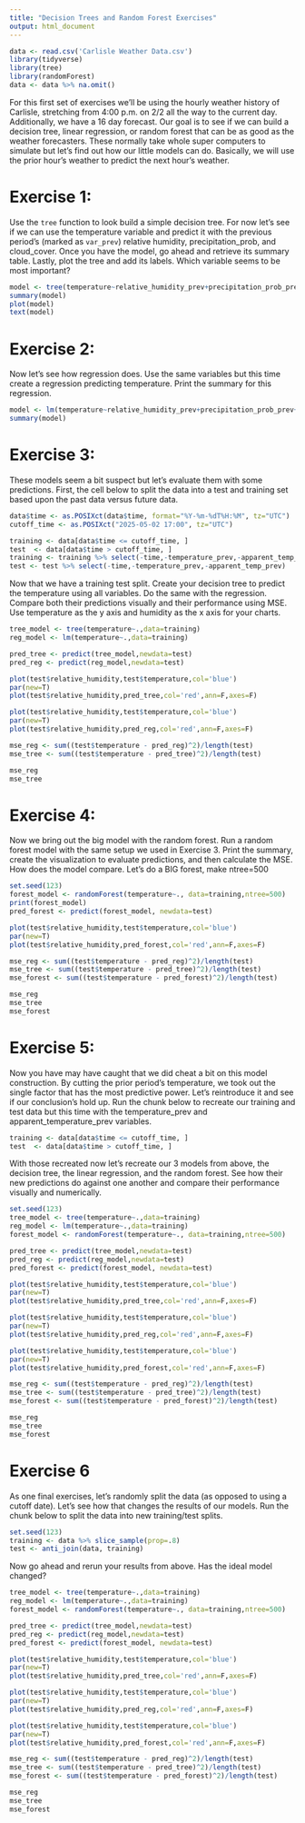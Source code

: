 ```yaml
---
title: "Decision Trees and Random Forest Exercises"
output: html_document
---
```


```r
data <- read.csv('Carlisle Weather Data.csv')
library(tidyverse)
library(tree)
library(randomForest)
data <- data %>% na.omit()
```

For this first set of exercises we'll be using the hourly weather history of Carlisle, stretching from  4:00 p.m. on 2/2 all the way to the current day. Additionally, we have a 16 day forecast. Our goal is to see if we can build a decision tree, linear regression, or random forest that can be as good as the weather forecasters. These normally take whole super computers to simulate but let's find out how our little models can do. Basically, we will use the prior hour's weather to predict the next hour's weather.

# Exercise 1:
Use the `tree` function to look build a simple decision tree. For now let's see if we can use the temperature variable and predict it with the previous period's (marked as `var_prev`) relative humidity, precipitation_prob, and cloud_cover. Once you have the model, go ahead and retrieve its summary table. Lastly, plot the tree and add its labels. Which variable seems to be most important?
```r
model <- tree(temperature~relative_humidity_prev+precipitation_prob_prev+cloud_cover_perc_prev,data=data)
summary(model)
plot(model)
text(model)
```

# Exercise 2:
Now let's see how regression does. Use the same variables but this time create a regression predicting temperature. Print the summary for this regression.
```r
model <- lm(temperature~relative_humidity_prev+precipitation_prob_prev+cloud_cover_perc_prev,data=data)
summary(model)
```

# Exercise 3:
These models seem a bit suspect but let's evaluate them with some predictions. First, the cell below to split the data into a test and training set based upon the past data versus future data.
```r
data$time <- as.POSIXct(data$time, format="%Y-%m-%dT%H:%M", tz="UTC")
cutoff_time <- as.POSIXct("2025-05-02 17:00", tz="UTC")

training <- data[data$time <= cutoff_time, ]
test  <- data[data$time > cutoff_time, ]
training <- training %>% select(-time,-temperature_prev,-apparent_temp_prev)
test <- test %>% select(-time,-temperature_prev,-apparent_temp_prev)
```

Now that we have a training test split. Create your decision tree to predict the temperature using all variables. Do the same with the regression. Compare both their predictions visually and their performance using MSE. Use temperature as the y axis and humidity as the x axis for your charts.
```r
tree_model <- tree(temperature~.,data=training)
reg_model <- lm(temperature~.,data=training)

pred_tree <- predict(tree_model,newdata=test)
pred_reg <- predict(reg_model,newdata=test)

plot(test$relative_humidity,test$temperature,col='blue')
par(new=T)
plot(test$relative_humidity,pred_tree,col='red',ann=F,axes=F)

plot(test$relative_humidity,test$temperature,col='blue')
par(new=T)
plot(test$relative_humidity,pred_reg,col='red',ann=F,axes=F)

mse_reg <- sum((test$temperature - pred_reg)^2)/length(test)
mse_tree <- sum((test$temperature - pred_tree)^2)/length(test)

mse_reg
mse_tree
```

# Exercise 4:
Now we bring out the big model with the random forest. Run a random forest model with the same setup we used in Exercise 3. Print the summary, create the visualization to evaluate predictions, and then calculate the MSE. How does the model compare. Let's do a BIG forest, make ntree=500
```r
set.seed(123)
forest_model <- randomForest(temperature~., data=training,ntree=500)
print(forest_model)
pred_forest <- predict(forest_model, newdata=test)

plot(test$relative_humidity,test$temperature,col='blue')
par(new=T)
plot(test$relative_humidity,pred_forest,col='red',ann=F,axes=F)

mse_reg <- sum((test$temperature - pred_reg)^2)/length(test)
mse_tree <- sum((test$temperature - pred_tree)^2)/length(test)
mse_forest <- sum((test$temperature - pred_forest)^2)/length(test)

mse_reg
mse_tree
mse_forest

```

# Exercise 5:
Now you have may have caught that we did cheat a bit on this model construction. By cutting the prior period's temperature, we took out the single factor that has the most predictive power. Let's reintroduce it and see if our conclusion's hold up. Run the chunk below to recreate our training and test data but this time with the temperature_prev and apparent_temperature_prev variables.
```r
training <- data[data$time <= cutoff_time, ]
test  <- data[data$time > cutoff_time, ]
```

With those recreated now let's recreate our 3 models from above, the decision tree, the linear regression, and the random forest. See how their new predictions do against one another and compare their performance visually and numerically.
```r
set.seed(123)
tree_model <- tree(temperature~.,data=training)
reg_model <- lm(temperature~.,data=training)
forest_model <- randomForest(temperature~., data=training,ntree=500)

pred_tree <- predict(tree_model,newdata=test)
pred_reg <- predict(reg_model,newdata=test)
pred_forest <- predict(forest_model, newdata=test)

plot(test$relative_humidity,test$temperature,col='blue')
par(new=T)
plot(test$relative_humidity,pred_tree,col='red',ann=F,axes=F)

plot(test$relative_humidity,test$temperature,col='blue')
par(new=T)
plot(test$relative_humidity,pred_reg,col='red',ann=F,axes=F)

plot(test$relative_humidity,test$temperature,col='blue')
par(new=T)
plot(test$relative_humidity,pred_forest,col='red',ann=F,axes=F)

mse_reg <- sum((test$temperature - pred_reg)^2)/length(test)
mse_tree <- sum((test$temperature - pred_tree)^2)/length(test)
mse_forest <- sum((test$temperature - pred_forest)^2)/length(test)

mse_reg
mse_tree
mse_forest
```

# Exercise 6
As one final exercises, let's randomly split the data (as opposed to using a cutoff date). Let's see how that changes the results of our models. Run the chunk below to split the data into new training/test splits.
```r
set.seed(123)
training <- data %>% slice_sample(prop=.8)
test <- anti_join(data, training)
```

Now go ahead and rerun your results from above. Has the ideal model changed?
```r
tree_model <- tree(temperature~.,data=training)
reg_model <- lm(temperature~.,data=training)
forest_model <- randomForest(temperature~., data=training,ntree=500)

pred_tree <- predict(tree_model,newdata=test)
pred_reg <- predict(reg_model,newdata=test)
pred_forest <- predict(forest_model, newdata=test)

plot(test$relative_humidity,test$temperature,col='blue')
par(new=T)
plot(test$relative_humidity,pred_tree,col='red',ann=F,axes=F)

plot(test$relative_humidity,test$temperature,col='blue')
par(new=T)
plot(test$relative_humidity,pred_reg,col='red',ann=F,axes=F)

plot(test$relative_humidity,test$temperature,col='blue')
par(new=T)
plot(test$relative_humidity,pred_forest,col='red',ann=F,axes=F)

mse_reg <- sum((test$temperature - pred_reg)^2)/length(test)
mse_tree <- sum((test$temperature - pred_tree)^2)/length(test)
mse_forest <- sum((test$temperature - pred_forest)^2)/length(test)

mse_reg
mse_tree
mse_forest
```


